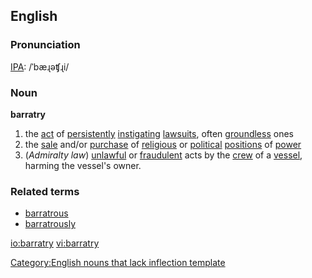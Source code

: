 {{wikipedia}}
==English==

===Pronunciation===
[[IPA]]: /ˈbæɻəʧɻi/

===Noun===
'''barratry'''

# the [[act]] of [[persistently]] [[instigate|instigating]] [[lawsuit]]s, often [[groundless]] ones <br>
# the [[sale]] and/or [[purchase]] of [[religious]] or [[political]] [[position]]s of [[power]]
# (''Admiralty law'') [[unlawful]] or [[fraudulent]] acts by the [[crew]] of a [[vessel]], harming the vessel's owner.

===Related terms===
* [[barratrous]]
* [[barratrously]]

[[Category:English nouns that lack inflection template]]

[[io:barratry]]
[[vi:barratry]]